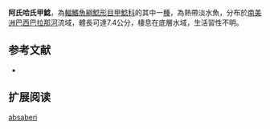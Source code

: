 {{Speciesbox
| name = 阿氏哈氏甲鯰
| image = 
| image_width = 250px
| image_caption = 
| status = NE
| status_system = IUCN3.1
| genus = Harttia
| species = absaberi
| authority = Oyakawa, Fichberg & Langeani, 2013
| synonyms = 
}}

'''阿氏哈氏甲鯰'''，為[[輻鰭魚綱|輻鰭魚綱]][[鯰形目|鯰形目]][[甲鯰科|甲鯰科]]的其中一[[種|種]]，為熱帶淡水魚，分布於[[南美洲|南美洲]][[巴西|巴西]][[巴拉那河|巴拉那河]]流域，體長可達7.4公分，棲息在底層水域，生活習性不明。
==参考文献==
*{{FishBase_species|genus=Harttia|species=absaberi|year=2014|month=11}}

== 扩展阅读 ==
{{refbegin}}
{{wikispecies-inline|Harttia absaberi|阿氏哈氏甲鯰}}
{{refend}}
{{Taxonbar|from=Q21266821}}

[[Category:哈氏甲鯰屬|absaberi]]